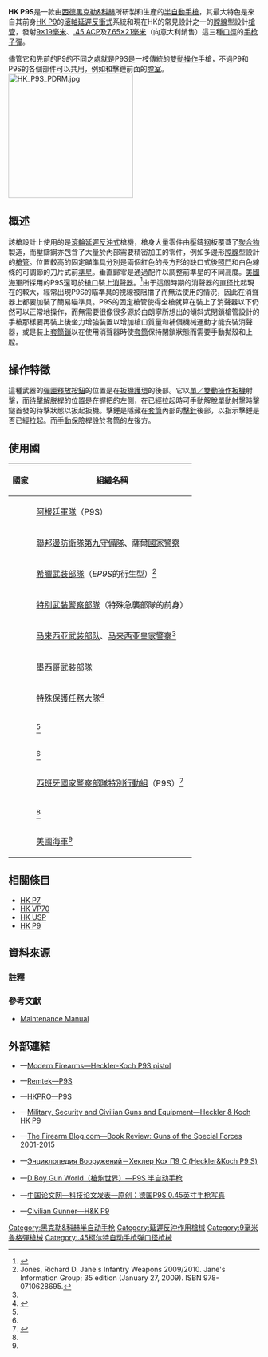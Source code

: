 {{noteTA
|G1=軍事
|G2=長度單位
|G3=Firearms
}}
{{Infobox Weapon
|name= HK P9S
|image= File:P9S 9mm caliber.jpg
|image_size= 300px
|caption= [[空槍掛機|空槍掛機]]的9毫米口徑HK P9S以及其彈匣
|origin= {{flag|Federal Republic of Germany}}
|type= [[半自動手槍|半自動手槍]]
<!-- Type selection -->
|is_ranged= yes
|is_bladed= 
|is_explosive= 
|is_artillery= 
|is_vehicle= 
|is_missile= 
|is_UK= 
<!-- Service history -->
|service= 1969年—
|used_by= 參見[[#使用國|使用國]]
|wars= 
<!-- Production history -->
|designer= [[黑克勒&科赫|黑克勒&科赫]]
|design_date= 
|manufacturer= 黑克勒&科赫
|production_date= 
|number= 
|variants= 運動型（Sport）
<!-- General specifications -->
|spec_label= 
|weight= <div class="NavFrame collapsed" style="color: black; background-color: #FFFFFF; margin: 0 auto; padding: 0 10px; text-align: left;"><div class="NavHead" style="background-color: #FFFFFF; margin: 0 auto; padding: 0 10px; font-weight:normal;"></div><div class="NavContent" style="background-color: #FFFFFF; margin: 0 auto; padding: 0 10px;">
* 空槍
** 9×19毫米魯格彈：878.84[[克|克]]（31[[盎司|盎司]]）
** .45 ACP：750克（26.46盎司）
* 上彈
** 9×19毫米魯格彈：1,055克（37.21盎司）
** .45 ACP：1,010克（35.63盎司）
</div>
</div>
|length= 192[[毫米|毫米]]（7.56[[英寸|英寸]]）
|part_length= 102毫米（4.02英吋）
|width= 34毫米（1.34英吋）
|height= 137.16毫米（5.4英吋）
|diameter= 
|crew= 
<!-- Ranged weapon specifications -->
|cartridge= -{}-
* [[9×19mm魯格彈|9×19毫米魯格彈]]
* [[.45_ACP|.45 ACP]]（.45自動手槍子彈）
* [[7.65×21mm魯格彈|7.65毫米魯格彈]]
|caliber= <div class="NavFrame collapsed" style="color: black; background-color: #FFFFFF; margin: 0 auto; padding: 0 10px; text-align: left;"><div class="NavHead" style="background-color: #FFFFFF; margin: 0 auto; padding: 0 10px; font-weight:normal;"></div><div class="NavContent" style="background-color: #FFFFFF; margin: 0 auto; padding: 0 10px;">
* 9×19毫米魯格彈：9.02毫米（.355英吋）
* .45 ACP：11.43毫米（.45英吋）
* 7.65毫米魯格弹：7.62毫米（.30英吋）
</div>
</div>
|barrels= 1根，{{Link-en|多邊形膛線|Polygonal rifling|多邊形}}[[膛線|膛線]]，[[槍口|槍口]]可裝上[[抑制器|消聲器]]
|action= <div class="NavFrame collapsed" style="color: black; background-color: #FFFFFF; margin: 0 auto; padding: 0 10px; text-align: left;"><div class="NavHead" style="background-color: #FFFFFF; margin: 0 auto; padding: 0 10px; font-weight:normal;"></div><div class="NavContent" style="background-color: #FFFFFF; margin: 0 auto; padding: 0 10px;">
* [[反沖作用_(槍械)#滾輪延遲反沖|滾輪延遲反衝式]]
* [[扳機机#双动/单动式|單／雙動操作扳機]]
</div>
</div>
|mode= {{Link-en|半自動槍械|Semi-automatic firearm|半自動}}
|rate= 
|velocity= <div class="NavFrame collapsed" style="color: black; background-color: #FFFFFF; margin: 0 auto; padding: 0 10px; text-align: left;"><div class="NavHead" style="background-color: #FFFFFF; margin: 0 auto; padding: 0 10px; font-weight:normal;"></div><div class="NavContent" style="background-color: #FFFFFF; margin: 0 auto; padding: 0 10px;">
* 9×19毫米魯格彈：350—360[[米每秒|米／秒]]（1,148.32—1,181.13[[英尺每秒|英尺／秒]]）
* .45 ACP：260米／秒（853.04英尺／秒）
</div>
</div>
|range= 50[[米_(单位)|公尺]]（54.68[[码|码]]，164.04[[英尺|英尺]]）
|max_range= 
|feed= <div class="NavFrame collapsed" style="color: black; background-color: #FFFFFF; margin: 0 auto; padding: 0 10px; text-align: left;"><div class="NavHead" style="background-color: #FFFFFF; margin: 0 auto; padding: 0 10px; font-weight:normal;"></div><div class="NavContent" style="background-color: #FFFFFF; margin: 0 auto; padding: 0 10px;">
* 9×19毫米魯格彈：9發可拆卸式單排[[彈匣|彈匣]]
* .45 ACP：7發可拆卸式單排[[彈匣|彈匣]]
</div>
</div>
|sights= [[機械瞄具|機械瞄具]]：固定缺口式[[照門|照門]]及刀片式[[照準器|準星]]（準星可以調節）
<!-- 火炮規格 -->
|breech= 
|recoil= 
|carriage= 
|elevation= 
|traverse= 
<!-- 刃器規格 --> 
|blade_type= 
|hilt_type= 
|sheath_type= 
|head_type= 
|haft_type= 
<!-- 爆炸物內填炸藥規格 --> 
|filling= 
|filling_weight= 
|detonation= 
|yield= 
<!-- 車輛/飛彈 規格 -->
|armour= 
|primary_armament= 
|secondary_arament= 
|engine= 
|engine_power= 
|transmission= 
|payload_capacity= 
|fuel_capacity= 
|pw_ratio= 
|suspension= 
|clearance= 
|vehicle_range= 
|speed= 
|guidance= 
|steering= 
<!-- Missiles only -->
|wingspan= 
|propellant= 
|ceiling= 
|altitude= 
|depth= 
|boost= 
|accuracy= 
|launch_platform= 
|transport= 
}}

'''HK P9S'''是一款由[[西德|西德]][[黑克勒&科赫|黑克勒&科赫]]所研製和生產的[[半自動手槍|半自動手槍]]，其最大特色是來自其前身[[HK_P9半自動手槍|HK P9]]的[[反沖作用_(槍械)#滾輪延遲反沖|滾軸延遲反衝式]]系統和現在HK的常見設計之一的{{Link-en|多邊形膛線|Polygonal rifling|多邊形}}[[膛線|膛線]]型設計[[槍管|槍管]]，發射[[9×19mm魯格彈|9×19毫米]]、[[.45_ACP|.45 ACP]]及[[7.65×21mm魯格彈|7.65×21毫米]]（向意大利銷售）這三種[[口徑|口徑]]的[[手枪|手枪]][[子彈|子彈]]。

儘管它和先前的P9的不同之處就是P9S是一枝傳統的[[扳机#双动式|雙動操作]]手槍，不過P9和P9S的各個部件可以共用，例如{{Link-en|擊錘|Hammer (firearms)}}和擊錘前面的[[膛室|膛室]]。
[[File:HK_P9S_PDRM.jpg|250px]]

== 概述 ==
該槍設計上使用的是[[反沖作用_(槍械)#滾輪延遲反沖|滾輪延遲反沖式]]槍機，槍身大量零件由壓鑄[[钢|钢]]板覆蓋了[[聚合物|聚合物]]製造，而壓鑄鋼亦包含了大量於內部需要精密加工的零件，例如多邊形[[膛線|膛線]]型設計的[[槍管|槍管]]。位置較高的固定瞄準具分別是兩個紅色的長方形的缺口式後[[照門|照門]]和白色線條的可調節的刀片式前[[照準器|準星]]。垂直歸零是通過配件以調整前準星的不同高度。[[美國海軍|美國海軍]]所採用的P9S還可於[[槍口|槍口]]裝上[[抑制器|消聲器]]。<ref name="dockery2004">{{cite book |title=Weapons of the Navy SEALs |last=Dockery |first=Kevin |year=2004 |publisher=Berkley Caliber |location=New York |isbn=0-425-19834-0 |page=55}}</ref>由于這個時期的消聲器的[[直径|直径]]比起現在的較大，經常出現P9S的瞄準具的視線被阻擋了而無法使用的情況，因此在消聲器上都要加裝了簡易瞄準具。P9S的固定槍管使得全槍就算在裝上了消聲器以下仍然可以正常地操作，而無需要很像很多源於白朗寧所想出的傾斜式閉鎖槍管設計的手槍那樣要再裝上後坐力增強裝置以增加槍口質量和補償機械運動才能安裝消聲器，或是裝上[[手槍套筒|套筒鎖]]以在使用消聲器時使[[手槍套筒|套筒]]保持閉鎖狀態而需要手動拋殼和上膛。

== 操作特徵 ==
這種武器的[[彈匣|彈匣釋放按鈕]]的位置是在[[扳機護環|扳機護環]]的後部。它以[[扳机#双动/单动式|單／雙動操作扳機]]射擊，而[[待擊解脱桿|待擊解脱桿]]的位置是在握把的左側，在{{Link-en|擊錘|Hammer (firearms)}}已經拉起時可手動解脫單動射擊時擊鎚首發的待擊狀態以扳起扳機。擊錘是隱藏在[[手槍套筒|套筒]]內部的[[撞針|擊針]]後部，以指示擊錘是否已經拉起。而[[手動保險|手動保險]]桿設於套筒的左後方。

== 使用國 ==
{| border="1" cellpadding="4" cellspacing="0" style="margin: 1em 1em 1em 0; background: #f9f9f9; border: 1px #aaa solid; border-collapse: collapse; font-size: 95%;"
|-
! 國家
! 組織名稱
|-
| {{flagcountry|Argentina}}
| [[阿根廷军事|阿根廷軍隊]]（P9S）
|-
| {{flagcountry|West Germany}}
| [[德國聯邦警察第九國境守備隊|聯邦邊防衛隊第九守備隊]]、薩爾[[國家警察|國家警察]]
|-
| {{flagcountry|Greece}}
| [[希臘軍事|希臘武裝部隊]]（''EP9S''的衍生型）<ref name="jones2009">Jones, Richard D. Jane's Infantry Weapons 2009/2010. Jane's Information Group; 35 edition (January 27, 2009). ISBN 978-0710628695.</ref>
|-
| {{flagcountry|Japan}}
| [[特殊急襲部隊|特別武裝警察部隊]]（特殊急襲部隊的前身）
|-
| {{flagcountry|Malaysia}}
| [[马来西亚武装部队|马来西亚武装部队]]、[[马来西亚皇家警察|马来西亚皇家警察]]<ref name="jones2009"/>
|-
| {{flagcountry|Mexico}}
| [[墨西哥軍事|墨西哥武裝部隊]]
|-
| {{flagcountry|Netherlands}}
| [[特殊保護任務大隊|特殊保護任務大隊]]<ref>{{cite web |url=http://www.arrestatieteam.nl/bsb/index.php |title=存档副本 |accessdate=2011-09-24 |deadurl=yes |archiveurl=https://web.archive.org/web/20110930095031/http://www.arrestatieteam.nl/bsb/index.php |archivedate=2011-09-30 }}</ref>
|-
| {{flagcountry|Paraguay}}
| <ref name="jones2009"/>
|-
| {{flagcountry|Saudi Arabia}}
| <ref name="jones2009"/>
|-
| {{flagcountry|Spain}}
| [[西班牙國家警察部隊特別行動組|西班牙國家警察部隊特別行動組]]（P9S）<ref>{{Cite web |url=http://www.hkpro.com/index.php?option=com_content&view=article&id=74:hk-in-action-6&catid=18:hk-in-action-series&Itemid=5 |title=存档副本 |accessdate=2012-03-13 |archive-date=2010-01-02 |archive-url=https://web.archive.org/web/20100102061416/http://hkpro.com/index.php?option=com_content&view=article&id=74:hk-in-action-6&catid=18:hk-in-action-series&Itemid=5 |dead-url=no }}</ref>
|-
| {{flagcountry|Sudan}}
| <ref name="jones2009"/>
|-
| {{flagcountry|United States}}
| [[美國海軍|美國海軍]]<ref name="dockery2004"/>
|}

== 相關條目 ==
* [[HK_P7手槍|HK P7]]
* [[HK_VP70手槍|HK VP70]]
* [[HK_USP手槍|HK USP]]
* [[HK_P9半自動手槍|HK P9]]

== 資料來源 ==
=== 註釋 ===
{{reflist|2}}

=== 參考文獻 ===
* [https://web.archive.org/web/20110706233410/http://www.gunmanuals.ch/source02b/P9S.pdf Maintenance Manual]

== 外部連結 ==
{{commons category|HK P9S}}
* {{en icon}}—[http://world.guns.ru/handguns/hg/de/hk-p9s-e.html Modern Firearms—Heckler-Koch P9S pistol]{{Wayback|url=http://world.guns.ru/handguns/hg/de/hk-p9s-e.html |date=20101208032600 }}
* {{en icon}}—[http://www.remtek.com/arms/hk/civ/p9s/p9s.htm Remtek—P9S]{{Wayback|url=http://www.remtek.com/arms/hk/civ/p9s/p9s.htm |date=20090918102709 }}
* {{en icon}}—[http://www.hkpro.com/index.php?option=com_content&view=article&id=59:p9s&catid=6:the-pistols&Itemid=5 HKPRO—P9S]{{Wayback|url=http://www.hkpro.com/index.php?option=com_content&view=article&id=59:p9s&catid=6:the-pistols&Itemid=5 |date=20100102064320 }}
* {{en icon}}—[http://www.militaryfactory.com/smallarms/detail.asp?smallarms_id=887 Military, Security and Civilian Guns and Equipment—Heckler & Koch HK P9]{{Wayback|url=http://www.militaryfactory.com/smallarms/detail.asp?smallarms_id=887 |date=20160103050049 }}
* {{en icon}}—[http://www.thefirearmblog.com/blog/2016/09/19/book-review-guns-special-forces-2001-2015/ The Firearm Blog.com—Book Review: Guns of the Special Forces 2001-2015]{{Wayback|url=http://www.thefirearmblog.com/blog/2016/09/19/book-review-guns-special-forces-2001-2015/ |date=20160923042751 }}
* {{ru icon}}—[http://gunsite.narod.ru/hk_p9s.htm Энциклопедия Вооружений－Хеклер Кох П9 С (Heckler&Koch P9 S)]{{Wayback|url=http://gunsite.narod.ru/hk_p9s.htm |date=20140630124807 }}
* {{zh-hans icon}}—[http://pewpewpew.work/german/hk/p9/P9S.htm D Boy Gun World（槍炮世界）—P9S 半自动手枪]{{Wayback|url=http://pewpewpew.work/german/hk/p9/P9S.htm |date=20200222011639 }}
* {{zh-hans icon}}—[http://www.xzbu.com/8/view-1051837.htm 中国论文网—科技论文发表—原创：德国P9S 0.45英寸手枪写真]{{Wayback|url=http://www.xzbu.com/8/view-1051837.htm |date=20150213054430 }}
* {{zh-hant icon}}—[http://www.wargamehk.com/HKP9.htm Civilian Gunner—H&K P9]{{Wayback|url=http://www.wargamehk.com/HKP9.htm |date=20130609111331 }}

[[Category:黑克勒&科赫半自动手枪|Category:黑克勒&科赫半自动手枪]]
[[Category:延遲反沖作用槍械|Category:延遲反沖作用槍械]]
[[Category:9毫米魯格彈槍械|Category:9毫米魯格彈槍械]]
[[Category:.45柯尔特自动手枪弹口径枪械|Category:.45柯尔特自动手枪弹口径枪械]]